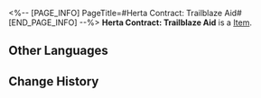 <%-- [PAGE_INFO]
PageTitle=#Herta Contract: Trailblaze Aid#
[END_PAGE_INFO] --%>
{{Item Infobox
|id          = 310001
|image       = Item Herta Contract- Trailblaze Aid.png
|type        = 
|invCategory = Valuables
|rarity      = 4
|effect      = 
|description = A mutual aid contract between Herta and the Express. She will help the Express whenever she can, in exchange for treasures found during trailblazing.
}}
'''Herta Contract: Trailblaze Aid''' is a [[Item]].

==Other Languages==
{{Other Languages
|en   = Herta Contract: Trailblaze Aid
|zhs  = 黑塔&nbsp;•&nbsp;开拓支援协议
|zht  = 黑塔•開拓支援協議
|ja   = ヘルタ・開拓支援協定
|ko   = 헤르타 • 개척 지원 협의
|es   = Herta - Contrato de apoyo a los Trazacaminos
|fr   = Contrat d'aide aux pionniers de Herta
|ru   = «Герта»: Контракт на снабжение Первопроходцев
|th   = Herta - พันธสัญญาสนับสนุนการบุกเบิก
|vi   = Herta - Thoả Thuận Chi Viện Khai Phá
|de   = Hertas Vertrag &ndash; Trailblaze-Hilfeleistung
|id   = Herta Contract: Trailblaze Aid
|pt   = Contrato de Herta: Suporte de Desbravamento
}}

==Change History==
{{Change History|1.0}}